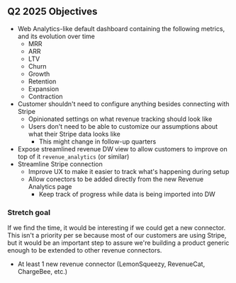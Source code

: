 ## Q2 2025 Objectives

- Web Analytics-like default dashboard containing the following metrics, and its evolution over time
    - MRR
    - ARR
    - LTV
    - Churn
    - Growth
    - Retention
    - Expansion
    - Contraction
- Customer shouldn't need to configure anything besides connecting with Stripe
    - Opinionated settings on what revenue tracking should look like
    - Users don't need to be able to customize our assumptions about what their Stripe data looks like
        - This might change in follow-up quarters
- Expose streamlined revenue DW view to allow customers to improve on top of it `revenue_analytics` (or similar)
- Streamline Stripe connection
    - Improve UX to make it easier to track what's happening during setup
    - Allow conectors to be added directly from the new Revenue Analytics page
        - Keep track of progress while data is being imported into DW


### Stretch goal

If we find the time, it would be interesting if we could get a new connector.
This isn't a priority per se because most of our customers are using Stripe,
but it would be an important step to assure we're building a product generic enough to be extended to other revenue connectors.

- At least 1 new revenue connector (LemonSqueezy, RevenueCat, ChargeBee, etc.)
